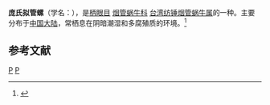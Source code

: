 {{Speciesbox 
| taxon = Hemiphaedusa potanini
| binomial_authority = (Moellendroff, 1902)
}}
'''庞氏拟管螺'''（学名：''{{lang|la|Hemiphaedusa potanini}}''），是[[柄眼目|柄眼目]] [[烟管蜗牛科|烟管蜗牛科]] [[台湾纺锤烟管蜗牛属|台湾纺锤烟管蜗牛属]]的一种。主要分布于[[中国大陆|中国大陆]]，常栖息在阴暗潮湿和多腐殖质的环境。<ref>{{cite web|url=http://shell.sinica.edu.tw/chinese/shellbase_detail.php?science_no=6069|title=国际贝库：庞氏拟管螺|publisher=台湾贝类资料库|accessdate=2009-08-11}}</ref>

== 参考文献 ==
{{reflist}}
{{taxonbar}}
[[Category:_1902年描述的动物|P]]
[[Category:台湾纺锤烟管蜗牛属|P]]